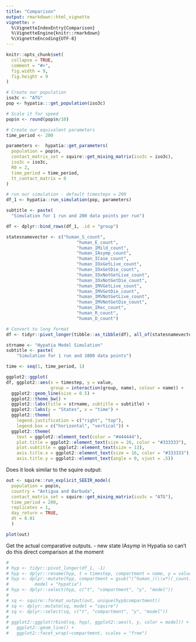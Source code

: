 ```yaml
---
title: "Comparison"
output: rmarkdown::html_vignette
vignette: >
  %\VignetteIndexEntry{Comparison}
  %\VignetteEngine{knitr::rmarkdown}
  %\VignetteEncoding{UTF-8}
---
```


```r
knitr::opts_chunk$set(
  collapse = TRUE,
  comment = "#>", 
  fig.width = 9, 
  fig.height = 9
)
```


```r

# Create our population
iso3c <- "ATG"
pop <- hypatia:::get_population(iso3c)

# Scale it for speed
pop$n <- round(pop$n/10)

# Create our equivalent parameters
time_period <- 200

parameters <-  hypatia::get_parameters(
  population = pop$n,
  contact_matrix_set = squire::get_mixing_matrix(iso3c = iso3c),
  iso3c = iso3c,
  R0 = 2,
  time_period = time_period,
  tt_contact_matrix = 0
)

# run our simulation - default timesteps = 200
df_1 <- hypatia::run_simulation(pop, parameters)

subtitle <- paste(
  "Simulation for 1 run and 200 data points per run")

df <- dplyr::bind_rows(df_1, .id = "group")

statesnamevector <- c("human_S_count",
                           "human_E_count",
                           "human_IMild_count",
                           "human_IAsymp_count",
                           "human_ICase_count",
                           "human_IOxGetLive_count",
                           "human_IOxGetDie_count",
                           "human_IOxNotGetLive_count",
                           "human_IOxNotGetDie_count",
                           "human_IMVGetLive_count",
                           "human_IMVGetDie_count",
                           "human_IMVNotGetLive_count",
                           "human_IMVNotGetDie_count",
                           "human_IRec_count",
                           "human_R_count",
                           "human_D_count")

# Convert to long format
df <- tidyr::pivot_longer(tibble::as_tibble(df), all_of(statesnamevector))

strname <- "Hypatia Model Simulation"
subtitle <- paste(
    "Simulation for 1 run and 1000 data points")

time <- seq(1, time_period, 1)

ggplot2::ggplot(
df, ggplot2::aes(x = timestep, y = value,
                 group = interaction(group, name), colour = name)) +
  ggplot2::geom_line(size = 0.5) +
  ggplot2::theme_bw() +
  ggplot2::labs(title = strname, subtitle = subtitle) +
  ggplot2::labs(y = "States", x = "time") +
  ggplot2::theme(
    legend.justification = c("right", "top"),
    legend.box = c("horizontal", "vertical")) +
  ggplot2::theme(
    text = ggplot2::element_text(color = "#444444"),
    plot.title = ggplot2::element_text(size = 26, color = "#333333"),
    plot.subtitle = ggplot2::element_text(size = 13),
    axis.title.x = ggplot2::element_text(size = 16, color = "#333333"),
    axis.title.y = ggplot2::element_text(angle = 0, vjust = .5))

```

Does it look similar to the squire output:

```r

out <- squire::run_explicit_SEEIR_model(
  population = pop$n, 
  country = "Antigua and Barbuda", 
  contact_matrix_set = squire::get_mixing_matrix(iso3c = "ATG"),
  time_period = 200, 
  replicates = 1,
  day_return = TRUE, 
  dt = 0.01
  )

plot(out)

```

Get the actual comparative outputs. - new state IAsymp in Hypatia so can't do
this direct comparison at the moment

```r
# 
# hyp <- tidyr::pivot_longer(df_1, -1)
# hyp <- dplyr::rename(hyp, t = timestep, compartment = name, y = value) 
# hyp <- dplyr::mutate(hyp, compartment = gsub("(^human_)(\\w*)(_count)", "\\2", compartment),
#          model = "hypatia") 
# hyp <- dplyr::select(hyp, c("t", "compartment", "y", "model"))
# 
# sq <- squire::format_output(out, unique(hyp$compartment)) 
# sq <- dplyr::mutate(sq, model = "squire") 
# sq <- dplyr::select(sq, c("t", "compartment", "y", "model"))
# 
# ggplot2::ggplot(rbind(sq, hyp), ggplot2::aes(t, y, color = model)) +
#   ggplot2::geom_line() +
#   ggplot2::facet_wrap(~compartment, scales = "free")



```
